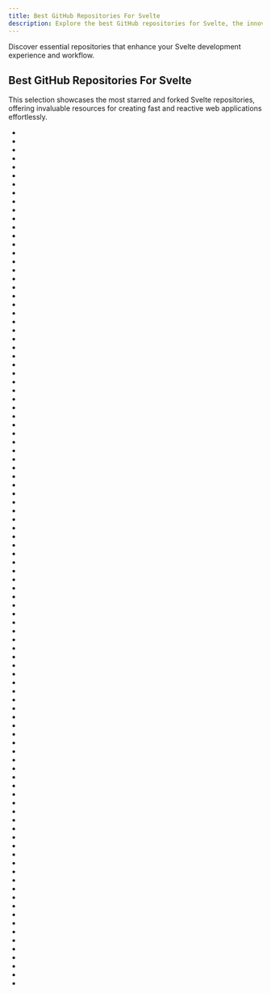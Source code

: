 ```yaml
---
title: Best GitHub Repositories For Svelte
description: Explore the best GitHub repositories for Svelte, the innovative framework for building user interfaces.
---
```

Discover essential repositories that enhance your Svelte development experience and workflow.

## Best GitHub Repositories For Svelte

This selection showcases the most starred and forked Svelte repositories, offering invaluable resources for creating fast and reactive web applications effortlessly.

- <Badge owner="storybookjs" repoName="storybook" stars="https://img.shields.io/github/stars/storybookjs/storybook?style=flat&logoSize=auto" forks="https://img.shields.io/github/forks/storybookjs/storybook?style=flat&logoSize=auto"/>
- <Badge owner="sveltejs" repoName="svelte" stars="https://img.shields.io/github/stars/sveltejs/svelte?style=flat&logoSize=auto" forks="https://img.shields.io/github/forks/sveltejs/svelte?style=flat&logoSize=auto"/>
- <Badge owner="immich-app" repoName="immich" stars="https://img.shields.io/github/stars/immich-app/immich?style=flat&logoSize=auto" forks="https://img.shields.io/github/forks/immich-app/immich?style=flat&logoSize=auto"/>
- <Badge owner="TanStack" repoName="query" stars="https://img.shields.io/github/stars/TanStack/query?style=flat&logoSize=auto" forks="https://img.shields.io/github/forks/TanStack/query?style=flat&logoSize=auto"/>
- <Badge owner="saadeghi" repoName="daisyui" stars="https://img.shields.io/github/stars/saadeghi/daisyui?style=flat&logoSize=auto" forks="https://img.shields.io/github/forks/saadeghi/daisyui?style=flat&logoSize=auto"/>
- <Badge owner="coollabsio" repoName="coolify" stars="https://img.shields.io/github/stars/coollabsio/coolify?style=flat&logoSize=auto" forks="https://img.shields.io/github/forks/coollabsio/coolify?style=flat&logoSize=auto"/>
- <Badge owner="xyflow" repoName="xyflow" stars="https://img.shields.io/github/stars/xyflow/xyflow?style=flat&logoSize=auto" forks="https://img.shields.io/github/forks/xyflow/xyflow?style=flat&logoSize=auto"/>
- <Badge owner="TanStack" repoName="table" stars="https://img.shields.io/github/stars/TanStack/table?style=flat&logoSize=auto" forks="https://img.shields.io/github/forks/TanStack/table?style=flat&logoSize=auto"/>
- <Badge owner="wailsapp" repoName="wails" stars="https://img.shields.io/github/stars/wailsapp/wails?style=flat&logoSize=auto" forks="https://img.shields.io/github/forks/wailsapp/wails?style=flat&logoSize=auto"/>
- <Badge owner="NativeScript" repoName="NativeScript" stars="https://img.shields.io/github/stars/NativeScript/NativeScript?style=flat&logoSize=auto" forks="https://img.shields.io/github/forks/NativeScript/NativeScript?style=flat&logoSize=auto"/>
- <Badge owner="sveltejs" repoName="kit" stars="https://img.shields.io/github/stars/sveltejs/kit?style=flat&logoSize=auto" forks="https://img.shields.io/github/forks/sveltejs/kit?style=flat&logoSize=auto"/>
- <Badge owner="tabler" repoName="tabler-icons" stars="https://img.shields.io/github/stars/tabler/tabler-icons?style=flat&logoSize=auto" forks="https://img.shields.io/github/forks/tabler/tabler-icons?style=flat&logoSize=auto"/>
- <Badge owner="yoavbls" repoName="pretty-ts-errors" stars="https://img.shields.io/github/stars/yoavbls/pretty-ts-errors?style=flat&logoSize=auto" forks="https://img.shields.io/github/forks/yoavbls/pretty-ts-errors?style=flat&logoSize=auto"/>
- <Badge owner="codesandbox" repoName="codesandbox-client" stars="https://img.shields.io/github/stars/codesandbox/codesandbox-client?style=flat&logoSize=auto" forks="https://img.shields.io/github/forks/codesandbox/codesandbox-client?style=flat&logoSize=auto"/>
- <Badge owner="gitbutlerapp" repoName="gitbutler" stars="https://img.shields.io/github/stars/gitbutlerapp/gitbutler?style=flat&logoSize=auto" forks="https://img.shields.io/github/forks/gitbutlerapp/gitbutler?style=flat&logoSize=auto"/>
- <Badge owner="BuilderIO" repoName="mitosis" stars="https://img.shields.io/github/stars/BuilderIO/mitosis?style=flat&logoSize=auto" forks="https://img.shields.io/github/forks/BuilderIO/mitosis?style=flat&logoSize=auto"/>
- <Badge owner="vercel" repoName="ai" stars="https://img.shields.io/github/stars/vercel/ai?style=flat&logoSize=auto" forks="https://img.shields.io/github/forks/vercel/ai?style=flat&logoSize=auto"/>
- <Badge owner="openreplay" repoName="openreplay" stars="https://img.shields.io/github/stars/openreplay/openreplay?style=flat&logoSize=auto" forks="https://img.shields.io/github/forks/openreplay/openreplay?style=flat&logoSize=auto"/>
- <Badge owner="jsplumb" repoName="jsplumb" stars="https://img.shields.io/github/stars/jsplumb/jsplumb?style=flat&logoSize=auto" forks="https://img.shields.io/github/forks/jsplumb/jsplumb?style=flat&logoSize=auto"/>
- <Badge owner="tsparticles" repoName="tsparticles" stars="https://img.shields.io/github/stars/tsparticles/tsparticles?style=flat&logoSize=auto" forks="https://img.shields.io/github/forks/tsparticles/tsparticles?style=flat&logoSize=auto"/>
- <Badge owner="huggingface" repoName="chat-ui" stars="https://img.shields.io/github/stars/huggingface/chat-ui?style=flat&logoSize=auto" forks="https://img.shields.io/github/forks/huggingface/chat-ui?style=flat&logoSize=auto"/>
- <Badge owner="BuilderIO" repoName="builder" stars="https://img.shields.io/github/stars/BuilderIO/builder?style=flat&logoSize=auto" forks="https://img.shields.io/github/forks/BuilderIO/builder?style=flat&logoSize=auto"/>
- <Badge owner="sveltejs" repoName="sapper" stars="https://img.shields.io/github/stars/sveltejs/sapper?style=flat&logoSize=auto" forks="https://img.shields.io/github/forks/sveltejs/sapper?style=flat&logoSize=auto"/>
- <Badge owner="windicss" repoName="windicss" stars="https://img.shields.io/github/stars/windicss/windicss?style=flat&logoSize=auto" forks="https://img.shields.io/github/forks/windicss/windicss?style=flat&logoSize=auto"/>
- <Badge owner="inertiajs" repoName="inertia" stars="https://img.shields.io/github/stars/inertiajs/inertia?style=flat&logoSize=auto" forks="https://img.shields.io/github/forks/inertiajs/inertia?style=flat&logoSize=auto"/>
- <Badge owner="davidjerleke" repoName="embla-carousel" stars="https://img.shields.io/github/stars/davidjerleke/embla-carousel?style=flat&logoSize=auto" forks="https://img.shields.io/github/forks/davidjerleke/embla-carousel?style=flat&logoSize=auto"/>
- <Badge owner="naver" repoName="fe-news" stars="https://img.shields.io/github/stars/naver/fe-news?style=flat&logoSize=auto" forks="https://img.shields.io/github/forks/naver/fe-news?style=flat&logoSize=auto"/>
- <Badge owner="serge-chat" repoName="serge" stars="https://img.shields.io/github/stars/serge-chat/serge?style=flat&logoSize=auto" forks="https://img.shields.io/github/forks/serge-chat/serge?style=flat&logoSize=auto"/>
- <Badge owner="livebud" repoName="bud" stars="https://img.shields.io/github/stars/livebud/bud?style=flat&logoSize=auto" forks="https://img.shields.io/github/forks/livebud/bud?style=flat&logoSize=auto"/>
- <Badge owner="TanStack" repoName="virtual" stars="https://img.shields.io/github/stars/TanStack/virtual?style=flat&logoSize=auto" forks="https://img.shields.io/github/forks/TanStack/virtual?style=flat&logoSize=auto"/>
- <Badge owner="simeydotme" repoName="pokemon-cards-css" stars="https://img.shields.io/github/stars/simeydotme/pokemon-cards-css?style=flat&logoSize=auto" forks="https://img.shields.io/github/forks/simeydotme/pokemon-cards-css?style=flat&logoSize=auto"/>
- <Badge owner="nanostores" repoName="nanostores" stars="https://img.shields.io/github/stars/nanostores/nanostores?style=flat&logoSize=auto" forks="https://img.shields.io/github/forks/nanostores/nanostores?style=flat&logoSize=auto"/>
- <Badge owner="huntabyte" repoName="shadcn-svelte" stars="https://img.shields.io/github/stars/huntabyte/shadcn-svelte?style=flat&logoSize=auto" forks="https://img.shields.io/github/forks/huntabyte/shadcn-svelte?style=flat&logoSize=auto"/>
- <Badge owner="egoist" repoName="poi" stars="https://img.shields.io/github/stars/egoist/poi?style=flat&logoSize=auto" forks="https://img.shields.io/github/forks/egoist/poi?style=flat&logoSize=auto"/>
- <Badge owner="skeletonlabs" repoName="skeleton" stars="https://img.shields.io/github/stars/skeletonlabs/skeleton?style=flat&logoSize=auto" forks="https://img.shields.io/github/forks/skeletonlabs/skeleton?style=flat&logoSize=auto"/>
- <Badge owner="Splidejs" repoName="splide" stars="https://img.shields.io/github/stars/Splidejs/splide?style=flat&logoSize=auto" forks="https://img.shields.io/github/forks/Splidejs/splide?style=flat&logoSize=auto"/>
- <Badge owner="iconify" repoName="iconify" stars="https://img.shields.io/github/stars/iconify/iconify?style=flat&logoSize=auto" forks="https://img.shields.io/github/forks/iconify/iconify?style=flat&logoSize=auto"/>
- <Badge owner="pd4d10" repoName="hashmd" stars="https://img.shields.io/github/stars/pd4d10/hashmd?style=flat&logoSize=auto" forks="https://img.shields.io/github/forks/pd4d10/hashmd?style=flat&logoSize=auto"/>
- <Badge owner="evidence-dev" repoName="evidence" stars="https://img.shields.io/github/stars/evidence-dev/evidence?style=flat&logoSize=auto" forks="https://img.shields.io/github/forks/evidence-dev/evidence?style=flat&logoSize=auto"/>
- <Badge owner="chakra-ui" repoName="zag" stars="https://img.shields.io/github/stars/chakra-ui/zag?style=flat&logoSize=auto" forks="https://img.shields.io/github/forks/chakra-ui/zag?style=flat&logoSize=auto"/>
- <Badge owner="KingSora" repoName="OverlayScrollbars" stars="https://img.shields.io/github/stars/KingSora/OverlayScrollbars?style=flat&logoSize=auto" forks="https://img.shields.io/github/forks/KingSora/OverlayScrollbars?style=flat&logoSize=auto"/>
- <Badge owner="bernaferrari" repoName="FigmaToCode" stars="https://img.shields.io/github/stars/bernaferrari/FigmaToCode?style=flat&logoSize=auto" forks="https://img.shields.io/github/forks/bernaferrari/FigmaToCode?style=flat&logoSize=auto"/>
- <Badge owner="chakra-ui" repoName="ark" stars="https://img.shields.io/github/stars/chakra-ui/ark?style=flat&logoSize=auto" forks="https://img.shields.io/github/forks/chakra-ui/ark?style=flat&logoSize=auto"/>
- <Badge owner="konstaui" repoName="konsta" stars="https://img.shields.io/github/stars/konstaui/konsta?style=flat&logoSize=auto" forks="https://img.shields.io/github/forks/konstaui/konsta?style=flat&logoSize=auto"/>
- <Badge owner="melt-ui" repoName="melt-ui" stars="https://img.shields.io/github/stars/melt-ui/melt-ui?style=flat&logoSize=auto" forks="https://img.shields.io/github/forks/melt-ui/melt-ui?style=flat&logoSize=auto"/>
- <Badge owner="capricorn86" repoName="happy-dom" stars="https://img.shields.io/github/stars/capricorn86/happy-dom?style=flat&logoSize=auto" forks="https://img.shields.io/github/forks/capricorn86/happy-dom?style=flat&logoSize=auto"/>
- <Badge owner="hperrin" repoName="svelte-material-ui" stars="https://img.shields.io/github/stars/hperrin/svelte-material-ui?style=flat&logoSize=auto" forks="https://img.shields.io/github/forks/hperrin/svelte-material-ui?style=flat&logoSize=auto"/>
- <Badge owner="barvian" repoName="number-flow" stars="https://img.shields.io/github/stars/barvian/number-flow?style=flat&logoSize=auto" forks="https://img.shields.io/github/forks/barvian/number-flow?style=flat&logoSize=auto"/>
- <Badge owner="supabase" repoName="supabase-js" stars="https://img.shields.io/github/stars/supabase/supabase-js?style=flat&logoSize=auto" forks="https://img.shields.io/github/forks/supabase/supabase-js?style=flat&logoSize=auto"/>
- <Badge owner="vite-pwa" repoName="vite-plugin-pwa" stars="https://img.shields.io/github/stars/vite-pwa/vite-plugin-pwa?style=flat&logoSize=auto" forks="https://img.shields.io/github/forks/vite-pwa/vite-plugin-pwa?style=flat&logoSize=auto"/>
- <Badge owner="BuilderIO" repoName="figma-html" stars="https://img.shields.io/github/stars/BuilderIO/figma-html?style=flat&logoSize=auto" forks="https://img.shields.io/github/forks/BuilderIO/figma-html?style=flat&logoSize=auto"/>
- <Badge owner="neuronetio" repoName="gantt-schedule-timeline-calendar" stars="https://img.shields.io/github/stars/neuronetio/gantt-schedule-timeline-calendar?style=flat&logoSize=auto" forks="https://img.shields.io/github/forks/neuronetio/gantt-schedule-timeline-calendar?style=flat&logoSize=auto"/>
- <Badge owner="nodegui" repoName="svelte-nodegui" stars="https://img.shields.io/github/stars/nodegui/svelte-nodegui?style=flat&logoSize=auto" forks="https://img.shields.io/github/forks/nodegui/svelte-nodegui?style=flat&logoSize=auto"/>
- <Badge owner="alovajs" repoName="alova" stars="https://img.shields.io/github/stars/alovajs/alova?style=flat&logoSize=auto" forks="https://img.shields.io/github/forks/alovajs/alova?style=flat&logoSize=auto"/>
- <Badge owner="vime-js" repoName="vime" stars="https://img.shields.io/github/stars/vime-js/vime?style=flat&logoSize=auto" forks="https://img.shields.io/github/forks/vime-js/vime?style=flat&logoSize=auto"/>
- <Badge owner="carbon-design-system" repoName="carbon-components-svelte" stars="https://img.shields.io/github/stars/carbon-design-system/carbon-components-svelte?style=flat&logoSize=auto" forks="https://img.shields.io/github/forks/carbon-design-system/carbon-components-svelte?style=flat&logoSize=auto"/>
- <Badge owner="matschik" repoName="component-party.dev" stars="https://img.shields.io/github/stars/matschik/component-party.dev?style=flat&logoSize=auto" forks="https://img.shields.io/github/forks/matschik/component-party.dev?style=flat&logoSize=auto"/>
- <Badge owner="open-source-labs" repoName="Svelvet" stars="https://img.shields.io/github/stars/open-source-labs/Svelvet?style=flat&logoSize=auto" forks="https://img.shields.io/github/forks/open-source-labs/Svelvet?style=flat&logoSize=auto"/>
- <Badge owner="pheralb" repoName="svgl" stars="https://img.shields.io/github/stars/pheralb/svgl?style=flat&logoSize=auto" forks="https://img.shields.io/github/forks/pheralb/svgl?style=flat&logoSize=auto"/>
- <Badge owner="threlte" repoName="threlte" stars="https://img.shields.io/github/stars/threlte/threlte?style=flat&logoSize=auto" forks="https://img.shields.io/github/forks/threlte/threlte?style=flat&logoSize=auto"/>
- <Badge owner="pngwn" repoName="MDsveX" stars="https://img.shields.io/github/stars/pngwn/MDsveX?style=flat&logoSize=auto" forks="https://img.shields.io/github/forks/pngwn/MDsveX?style=flat&logoSize=auto"/>
- <Badge owner="mathesar-foundation" repoName="mathesar" stars="https://img.shields.io/github/stars/mathesar-foundation/mathesar?style=flat&logoSize=auto" forks="https://img.shields.io/github/forks/mathesar-foundation/mathesar?style=flat&logoSize=auto"/>
- <Badge owner="cawa-93" repoName="vite-electron-builder" stars="https://img.shields.io/github/stars/cawa-93/vite-electron-builder?style=flat&logoSize=auto" forks="https://img.shields.io/github/forks/cawa-93/vite-electron-builder?style=flat&logoSize=auto"/>
- <Badge owner="nvh95" repoName="jest-preview" stars="https://img.shields.io/github/stars/nvh95/jest-preview?style=flat&logoSize=auto" forks="https://img.shields.io/github/forks/nvh95/jest-preview?style=flat&logoSize=auto"/>
- <Badge owner="amalshaji" repoName="portr" stars="https://img.shields.io/github/stars/amalshaji/portr?style=flat&logoSize=auto" forks="https://img.shields.io/github/forks/amalshaji/portr?style=flat&logoSize=auto"/>
- <Badge owner="aspen-cloud" repoName="triplit" stars="https://img.shields.io/github/stars/aspen-cloud/triplit?style=flat&logoSize=auto" forks="https://img.shields.io/github/forks/aspen-cloud/triplit?style=flat&logoSize=auto"/>
- <Badge owner="ivanhofer" repoName="typesafe-i18n" stars="https://img.shields.io/github/stars/ivanhofer/typesafe-i18n?style=flat&logoSize=auto" forks="https://img.shields.io/github/forks/ivanhofer/typesafe-i18n?style=flat&logoSize=auto"/>
- <Badge owner="f5" repoName="unovis" stars="https://img.shields.io/github/stars/f5/unovis?style=flat&logoSize=auto" forks="https://img.shields.io/github/forks/f5/unovis?style=flat&logoSize=auto"/>
- <Badge owner="PuruVJ" repoName="macos-web" stars="https://img.shields.io/github/stars/PuruVJ/macos-web?style=flat&logoSize=auto" forks="https://img.shields.io/github/forks/PuruVJ/macos-web?style=flat&logoSize=auto"/>
- <Badge owner="vidstack" repoName="player" stars="https://img.shields.io/github/stars/vidstack/player?style=flat&logoSize=auto" forks="https://img.shields.io/github/forks/vidstack/player?style=flat&logoSize=auto"/>
- <Badge owner="naver" repoName="egjs-infinitegrid" stars="https://img.shields.io/github/stars/naver/egjs-infinitegrid?style=flat&logoSize=auto" forks="https://img.shields.io/github/forks/naver/egjs-infinitegrid?style=flat&logoSize=auto"/>
- <Badge owner="ciscoheat" repoName="sveltekit-superforms" stars="https://img.shields.io/github/stars/ciscoheat/sveltekit-superforms?style=flat&logoSize=auto" forks="https://img.shields.io/github/forks/ciscoheat/sveltekit-superforms?style=flat&logoSize=auto"/>
- <Badge owner="themesberg" repoName="flowbite-svelte" stars="https://img.shields.io/github/stars/themesberg/flowbite-svelte?style=flat&logoSize=auto" forks="https://img.shields.io/github/forks/themesberg/flowbite-svelte?style=flat&logoSize=auto"/>
- <Badge owner="undb-io" repoName="undb" stars="https://img.shields.io/github/stars/undb-io/undb?style=flat&logoSize=auto" forks="https://img.shields.io/github/forks/undb-io/undb?style=flat&logoSize=auto"/>
- <Badge owner="Elderjs" repoName="elderjs" stars="https://img.shields.io/github/stars/Elderjs/elderjs?style=flat&logoSize=auto" forks="https://img.shields.io/github/forks/Elderjs/elderjs?style=flat&logoSize=auto"/>
- <Badge owner="daybrush" repoName="selecto" stars="https://img.shields.io/github/stars/daybrush/selecto?style=flat&logoSize=auto" forks="https://img.shields.io/github/forks/daybrush/selecto?style=flat&logoSize=auto"/>
- <Badge owner="ballerine-io" repoName="ballerine" stars="https://img.shields.io/github/stars/ballerine-io/ballerine?style=flat&logoSize=auto" forks="https://img.shields.io/github/forks/ballerine-io/ballerine?style=flat&logoSize=auto"/>
- <Badge owner="primocms" repoName="primo" stars="https://img.shields.io/github/stars/primocms/primo?style=flat&logoSize=auto" forks="https://img.shields.io/github/forks/primocms/primo?style=flat&logoSize=auto"/>
- <Badge owner="EmilTholin" repoName="svelte-routing" stars="https://img.shields.io/github/stars/EmilTholin/svelte-routing?style=flat&logoSize=auto" forks="https://img.shields.io/github/forks/EmilTholin/svelte-routing?style=flat&logoSize=auto"/>
- <Badge owner="storeon" repoName="storeon" stars="https://img.shields.io/github/stars/storeon/storeon?style=flat&logoSize=auto" forks="https://img.shields.io/github/forks/storeon/storeon?style=flat&logoSize=auto"/>
- <Badge owner="redux-zero" repoName="redux-zero" stars="https://img.shields.io/github/stars/redux-zero/redux-zero?style=flat&logoSize=auto" forks="https://img.shields.io/github/forks/redux-zero/redux-zero?style=flat&logoSize=auto"/>
- <Badge owner="kantord" repoName="LibreLingo" stars="https://img.shields.io/github/stars/kantord/LibreLingo?style=flat&logoSize=auto" forks="https://img.shields.io/github/forks/kantord/LibreLingo?style=flat&logoSize=auto"/>
- <Badge owner="varbhat" repoName="exatorrent" stars="https://img.shields.io/github/stars/varbhat/exatorrent?style=flat&logoSize=auto" forks="https://img.shields.io/github/forks/varbhat/exatorrent?style=flat&logoSize=auto"/>
- <Badge owner="roxiness" repoName="routify" stars="https://img.shields.io/github/stars/roxiness/routify?style=flat&logoSize=auto" forks="https://img.shields.io/github/forks/roxiness/routify?style=flat&logoSize=auto"/>
- <Badge owner="tolgee" repoName="tolgee-platform" stars="https://img.shields.io/github/stars/tolgee/tolgee-platform?style=flat&logoSize=auto" forks="https://img.shields.io/github/forks/tolgee/tolgee-platform?style=flat&logoSize=auto"/>
- <Badge owner="fwouts" repoName="previewjs" stars="https://img.shields.io/github/stars/fwouts/previewjs?style=flat&logoSize=auto" forks="https://img.shields.io/github/forks/fwouts/previewjs?style=flat&logoSize=auto"/>
- <Badge owner="isaacHagoel" repoName="svelte-dnd-action" stars="https://img.shields.io/github/stars/isaacHagoel/svelte-dnd-action?style=flat&logoSize=auto" forks="https://img.shields.io/github/forks/isaacHagoel/svelte-dnd-action?style=flat&logoSize=auto"/>
- <Badge owner="halfnelson" repoName="svelte-native" stars="https://img.shields.io/github/stars/halfnelson/svelte-native?style=flat&logoSize=auto" forks="https://img.shields.io/github/forks/halfnelson/svelte-native?style=flat&logoSize=auto"/>
- <Badge owner="rgossiaux" repoName="svelte-headlessui" stars="https://img.shields.io/github/stars/rgossiaux/svelte-headlessui?style=flat&logoSize=auto" forks="https://img.shields.io/github/forks/rgossiaux/svelte-headlessui?style=flat&logoSize=auto"/>
- <Badge owner="BetterDiscord" repoName="Installer" stars="https://img.shields.io/github/stars/BetterDiscord/Installer?style=flat&logoSize=auto" forks="https://img.shields.io/github/forks/BetterDiscord/Installer?style=flat&logoSize=auto"/>
- <Badge owner="sveltejs" repoName="svelte-preprocess" stars="https://img.shields.io/github/stars/sveltejs/svelte-preprocess?style=flat&logoSize=auto" forks="https://img.shields.io/github/forks/sveltejs/svelte-preprocess?style=flat&logoSize=auto"/>
- <Badge owner="beholdr" repoName="maska" stars="https://img.shields.io/github/stars/beholdr/maska?style=flat&logoSize=auto" forks="https://img.shields.io/github/forks/beholdr/maska?style=flat&logoSize=auto"/>
- <Badge owner="sveltejs" repoName="template" stars="https://img.shields.io/github/stars/sveltejs/template?style=flat&logoSize=auto" forks="https://img.shields.io/github/forks/sveltejs/template?style=flat&logoSize=auto"/>
- <Badge owner="YousefED" repoName="SyncedStore" stars="https://img.shields.io/github/stars/YousefED/SyncedStore?style=flat&logoSize=auto" forks="https://img.shields.io/github/forks/YousefED/SyncedStore?style=flat&logoSize=auto"/>
- <Badge owner="guocaoyi" repoName="create-chrome-ext" stars="https://img.shields.io/github/stars/guocaoyi/create-chrome-ext?style=flat&logoSize=auto" forks="https://img.shields.io/github/forks/guocaoyi/create-chrome-ext?style=flat&logoSize=auto"/>
- <Badge owner="rilldata" repoName="rill" stars="https://img.shields.io/github/stars/rilldata/rill?style=flat&logoSize=auto" forks="https://img.shields.io/github/forks/rilldata/rill?style=flat&logoSize=auto"/>
- <Badge owner="codediodeio" repoName="sveltefire" stars="https://img.shields.io/github/stars/codediodeio/sveltefire?style=flat&logoSize=auto" forks="https://img.shields.io/github/forks/codediodeio/sveltefire?style=flat&logoSize=auto"/>
- <Badge owner="ssleptsov" repoName="ninja-keys" stars="https://img.shields.io/github/stars/ssleptsov/ninja-keys?style=flat&logoSize=auto" forks="https://img.shields.io/github/forks/ssleptsov/ninja-keys?style=flat&logoSize=auto"/>
- <Badge owner="PuruVJ" repoName="neodrag" stars="https://img.shields.io/github/stars/PuruVJ/neodrag?style=flat&logoSize=auto" forks="https://img.shields.io/github/forks/PuruVJ/neodrag?style=flat&logoSize=auto"/>
- <Badge owner="itswadesh" repoName="svelte-commerce" stars="https://img.shields.io/github/stars/itswadesh/svelte-commerce?style=flat&logoSize=auto" forks="https://img.shields.io/github/forks/itswadesh/svelte-commerce?style=flat&logoSize=auto"/>